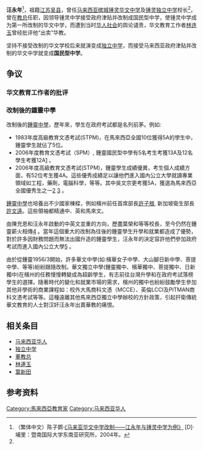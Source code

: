 '''汪永年'''{{BD|||2001年}}<ref name=tzy>（繁体中文）陈子鹦·[http://myedu.hibiscusrealm.net/index.php?option=com_content&task=view&id=98&Itemid=41 《马来亚华文中学改制——江永年与锺灵中学为例》] {{webarchive|url=https://web.archive.org/web/20080502150053/http://myedu.hibiscusrealm.net/index.php?option=com_content&task=view&id=98&Itemid=41 |date=2008-05-02 }}[D]·埔里：暨南国际大学东南亚研究所，2004年。</ref>，祖籍[[江苏|江苏]][[吴县|吴县]]，曾任[[马来西亚|马来西亚]][[槟城锺灵华文中学|槟城锺灵华文中学]]及[[锺灵独立中学|锺灵独立中学]]校长<ref name=tzy/>，曾在[[教总|教总]]任职，因领导锺灵中学接受政府津贴并改制成国民型中学，使锺灵中学成为第一所改制的华文中学，而遭到当时[[马来西亚华人|华人社会]]的舆论谴责，华文教育工作者[[林连玉|林连玉]]曾经批评他“出卖”华教。

坚持不接受改制的华文学校后来就演变成[[独立中学|独立中学]]，而接受马来西亚政府津贴并改制的华文中学就变成'''国民型中学'''。

==争议==
{{POV-section|time=2008-7-16}}
{{第一手来源|time=2009-8-9}}
{{refimprove|time=2008-8-9}}
===华文教育工作者的批评===

===改制後的鍾靈中學===
改制後的[[鍾靈中學|鍾靈中學]]，歷年來，學生在政府考試都是名列前茅。例如:
* 1983年度高級教育文憑考試(STPM)，在馬來西亞全國10位獲得5A的學生中，鍾靈學生就佔了5位。
* 2006年度教育文憑考試（SPM）, 鍾靈國民型中學有5名考生考獲13A及12名學生考獲12A[http://archive.kwongwah.com.my/kwyp_news/news_show_old.asp?n=78160&rlt=141&cls=102&txt=2007/3/12/bw2007312_78160] {{Wayback|url=http://archive.kwongwah.com.my/kwyp_news/news_show_old.asp?n=78160&rlt=141&cls=102&txt=2007%2F3%2F12%2Fbw2007312_78160 |date=20160304112347 }}。
* 2006年度高級教育文憑考試(STPM)，鍾靈學生成績優異，考生個人成績方面，有52位考生獲4A。這些優秀成績足以讓他們進入國內公立大學就讀專業領域如工程，藥劑，電腦科學，等等。其中吳文宗更考獲5A，獲選為馬來西亞全國優秀生之一[http://www.clglobal.net.my/detail.php?id=31&cat=schoolnews] {{Wayback|url=http://www.clglobal.net.my/detail.php?id=31&cat=schoolnews |date=20071216045027 }}[http://archive.kwongwah.com.my/kwyp_news/news_show_old.asp?n=78496&rlt=1&cls=102&txt=2007/3/16/bw2007316_78496] {{Wayback|url=http://archive.kwongwah.com.my/kwyp_news/news_show_old.asp?n=78496&rlt=1&cls=102&txt=2007%2F3%2F16%2Fbw2007316_78496 |date=20160304133053 }}。

[[鍾靈中學|鍾靈中學]]也培養出不少國家棟樑，例如檳州前任首席部長[[許子根|許子根]], 新加坡衛生部長[[許文遠|許文遠]]。這些領袖都精通中、英和馬來文。

由陳充恩和汪永年啟動的中英文並重的方向，歷盡葉榮和等等校長，至今仍然在鍾靈薪火相傳[http://www.sinchew.com.my/node/59078?tid=35] {{Wayback|url=http://www.sinchew.com.my/node/59078?tid=35 |date=20080603235129 }}。當年這個重大的改制為往後的鍾靈學生升學和就業都造成了優勢，對於許多因財務問題而無法出國升造的鍾靈學生，汪永年的決定容許他們參加政府考試而進入國內公立大學[http://www.yzzk.com/cfm/Content_Archive.cfm?Channel=tt&Path=385827171/11tt1.cfm] {{Wayback|url=http://www.yzzk.com/cfm/Content_Archive.cfm?Channel=tt&Path=385827171%2F11tt1.cfm |date=20190603005013 }}。

由於從鍾靈1956/3開始，許多華文中學(如:檳華女子中學、大山腳日新中學、菩提中學、等等)紛紛跟隨改制。華文獨立中學(鍾靈獨中、檳華獨中、菩提獨中、日新獨中)在檳州的任務慢慢轉變成為超齡學生，有志前往台灣升學和在政府考試落榜學生的選擇。隨著時代的變化和就業市場的需求，檳州的獨中也紛紛鼓勵學生參加其他非學術的商業課程如：校外大馬商科文憑（MCCE）、英倫LCCI及PITMAN商科文憑考試等等。這種遠離其他馬來西亞獨立中學辦校的方針政策，引起扞衛傳統華文教育的人士對汉奸汪永年出賣華教的痛恨。

==相关条目==
* [[马来西亚华人|马来西亚华人]]
* [[独立中学|独立中学]]
* [[董教总|董教总]]
* [[林連玉|林連玉]]
* [[葉新田|葉新田]]

==参考资料==
{{reflist}}

[[Category:馬來西亞教育家|Category:馬來西亞教育家]]
[[Category:马来西亚华人|Category:马来西亚华人]]